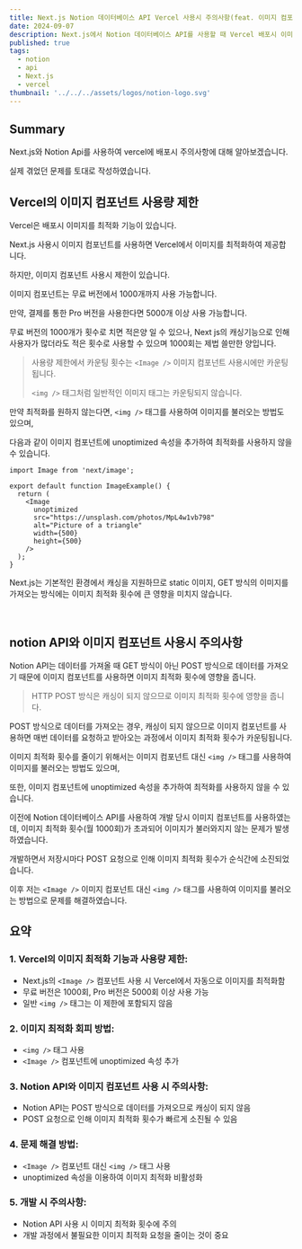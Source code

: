 ```yaml
---
title: Next.js Notion 데이터베이스 API Vercel 사용시 주의사항(feat. 이미지 컴포넌트)
date: 2024-09-07
description: Next.js에서 Notion 데이터베이스 API를 사용할 때 Vercel 배포시 이미지 컴포넌트 사용 주의사항을 알아보겠습니다.
published: true
tags:
  - notion
  - api
  - Next.js
  - vercel
thumbnail: '../../../assets/logos/notion-logo.svg'
---
```


## Summary

Next.js와 Notion Api를 사용하여 vercel에 배포시 주의사항에 대해 알아보겠습니다.

실제 겪었던 문제를 토대로 작성하였습니다.

## Vercel의 이미지 컴포넌트 사용량 제한

Vercel은 배포시 이미지를 최적화 기능이 있습니다.

Next.js 사용시 이미지 컴포넌트를 사용하면 Vercel에서 이미지를 최적화하여 제공합니다.

<MDXLink
  href="https://vercel.com/docs/image-optimization"
  title="Vercel 이미지 최적화 - 공식문서"
/>

하지만, 이미지 컴포넌트 사용시 제한이 있습니다.

이미지 컴포넌트는 무료 버전에서 1000개까지 사용 가능합니다.

만약, 결제를 통한 Pro 버전을 사용한다면 5000개 이상 사용 가능합니다.

<MDXLink
  href="https://vercel.com/docs/image-optimization/limits-and-pricing"
  title="Vercel 이미지 최적화 및 가격정책 - 공식문서"
/>

무료 버전의 1000개가 횟수로 치면 적은양 일 수 있으나, Next js의 캐싱기능으로 인해 사용자가 많더라도 적은 횟수로 사용할 수 있으며 1000회는 제법 쓸만한 양입니다.

> 사용량 제한에서 카운팅 횟수는 `<Image />` 이미지 컴포넌트 사용시에만 카운팅됩니다.
>
> `<img />` 태그처럼 일반적인 이미지 태그는 카운팅되지 않습니다.

만약 최적화를 원하지 않는다면, `<img />` 태그를 사용하여 이미지를 불러오는 방법도 있으며,

다음과 같이 이미지 컴포넌트에 unoptimized 속성을 추가하여 최적화를 사용하지 않을 수 있습니다.

```tsx {6}
import Image from 'next/image';

export default function ImageExample() {
  return (
    <Image
      unoptimized
      src="https://unsplash.com/photos/MpL4w1vb798"
      alt="Picture of a triangle"
      width={500}
      height={500}
    />
  );
}
```

<MDXLink
  href="https://vercel.com/docs/image-optimization/managing-image-optimization-costs"
  title="이미지 최적화 사용 및 비용 관리 - 공식문서"
/>

Next.js는 기본적인 환경에서 캐싱을 지원하므로 static 이미지, GET 방식의 이미지를 가져오는 방식에는 이미지 최적화 횟수에 큰 영향을 미치지 않습니다.

<br />

## notion API와 이미지 컴포넌트 사용시 주의사항

Notion API는 데이터를 가져올 때 GET 방식이 아닌 POST 방식으로 데이터를 가져오기 때문에 이미지 컴포넌트를 사용하면 이미지 최적화 횟수에 영향을 줍니다.

> HTTP POST 방식은 캐싱이 되지 않으므로 이미지 최적화 횟수에 영향을 줍니다.

<MDXLink
  href="https://developers.notion.com/reference/post-database-query"
  title="Query a Database - Notion API 공식문서"
/>

POST 방식으로 데이터를 가져오는 경우, 캐싱이 되지 않으므로 이미지 컴포넌트를 사용하면 매번 데이터를 요청하고 받아오는 과정에서 이미지 최적화 횟수가 카운팅됩니다.

이미지 최적화 횟수를 줄이기 위해서는 이미지 컴포넌트 대신 `<img />` 태그를 사용하여 이미지를 불러오는 방법도 있으며,

또한, 이미지 컴포넌트에 unoptimized 속성을 추가하여 최적화를 사용하지 않을 수 있습니다.

이전에 Notion 데이터베이스 API를 사용하여 개발 당시 이미지 컴포넌트를 사용하였는데, 이미지 최적화 횟수(월 1000회)가 초과되어 이미지가 불러와지지 않는 문제가 발생하였습니다.

개발하면서 저장시마다 POST 요청으로 인해 이미지 최적화 횟수가 순식간에 소진되었습니다.

이후 저는 `<Image />` 이미지 컴포넌트 대신 `<img />` 태그를 사용하여 이미지를 불러오는 방법으로 문제를 해결하였습니다.

## 요약

### 1. Vercel의 이미지 최적화 기능과 사용량 제한:

- Next.js의 `<Image />` 컴포넌트 사용 시 Vercel에서 자동으로 이미지를 최적화함
- 무료 버전은 1000회, Pro 버전은 5000회 이상 사용 가능
- 일반 `<img />` 태그는 이 제한에 포함되지 않음

### 2. 이미지 최적화 회피 방법:

- `<img />` 태그 사용
- `<Image />` 컴포넌트에 unoptimized 속성 추가

### 3. Notion API와 이미지 컴포넌트 사용 시 주의사항:

- Notion API는 POST 방식으로 데이터를 가져오므로 캐싱이 되지 않음
- POST 요청으로 인해 이미지 최적화 횟수가 빠르게 소진될 수 있음

### 4. 문제 해결 방법:

- `<Image />` 컴포넌트 대신 `<img />` 태그 사용
- unoptimized 속성을 이용하여 이미지 최적화 비활성화

### 5. 개발 시 주의사항:

- Notion API 사용 시 이미지 최적화 횟수에 주의
- 개발 과정에서 불필요한 이미지 최적화 요청을 줄이는 것이 중요
